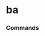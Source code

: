 # ba




### Commands
<ul className="grid grid-cols-1 md:grid-cols-2 lg:grid-cols-3 xl:grid-cols-4 gap-4 -ml-6">
<ReferenceCard
    title="Bullbear"
    description="Gets bullbear sentiment for ticker [Source: stocktwits]."
    url="/sdk/reference/stocks/ba/bullbear"
    command
/>
<ReferenceCard
    title="Cnews"
    description="Get news from a company. [Source: Finnhub]"
    url="/sdk/reference/stocks/ba/cnews"
    command
/>
<ReferenceCard
    title="Getdd"
    description="Get due diligence posts from list of subreddits [Source: reddit]."
    url="/sdk/reference/stocks/ba/getdd"
    command
/>
<ReferenceCard
    title="Headlines"
    description="Gets Sentiment analysis provided by FinBrain's API [Source: finbrain]."
    url="/sdk/reference/stocks/ba/headlines"
    command
/>
<ReferenceCard
    title="Mentions"
    description="Get interest over time from google api [Source: google]."
    url="/sdk/reference/stocks/ba/mentions"
    command
/>
<ReferenceCard
    title="Messages"
    description="Get last messages for a given ticker [Source: stocktwits]."
    url="/sdk/reference/stocks/ba/messages"
    command
/>
<ReferenceCard
    title="Ns"
    description="Getting Onclusive Data. [Source: Invisage Platform]"
    url="/sdk/reference/stocks/ba/ns"
    command
/>
<ReferenceCard
    title="Popular"
    description="Get popular tickers from list of subreddits [Source: reddit]."
    url="/sdk/reference/stocks/ba/popular"
    command
/>
<ReferenceCard
    title="Queries"
    description="Get related queries from google api [Source: google]."
    url="/sdk/reference/stocks/ba/queries"
    command
/>
<ReferenceCard
    title="Redditsent"
    description="Find posts related to a specific search term in Reddit."
    url="/sdk/reference/stocks/ba/redditsent"
    command
/>
<ReferenceCard
    title="Regions"
    description="Get interest by region from google api [Source: google]."
    url="/sdk/reference/stocks/ba/regions"
    command
/>
<ReferenceCard
    title="Rise"
    description="Get top rising related queries with this stock's query [Source: google]."
    url="/sdk/reference/stocks/ba/rise"
    command
/>
<ReferenceCard
    title="Snews"
    description="Get headlines sentiment using VADER model over time. [Source: Finnhub]"
    url="/sdk/reference/stocks/ba/snews"
    command
/>
<ReferenceCard
    title="Stalker"
    description="Gets messages from given user [Source: stocktwits]."
    url="/sdk/reference/stocks/ba/stalker"
    command
/>
<ReferenceCard
    title="Text Sent"
    description="Find the sentiment of a post and related comments."
    url="/sdk/reference/stocks/ba/text_sent"
    command
/>
<ReferenceCard
    title="Trending"
    description="Get trending tickers from stocktwits [Source: stocktwits]."
    url="/sdk/reference/stocks/ba/trending"
    command
/>
<ReferenceCard
    title="Wsb"
    description="Get wsb posts [Source: reddit]."
    url="/sdk/reference/stocks/ba/wsb"
    command
/>
</ul>
